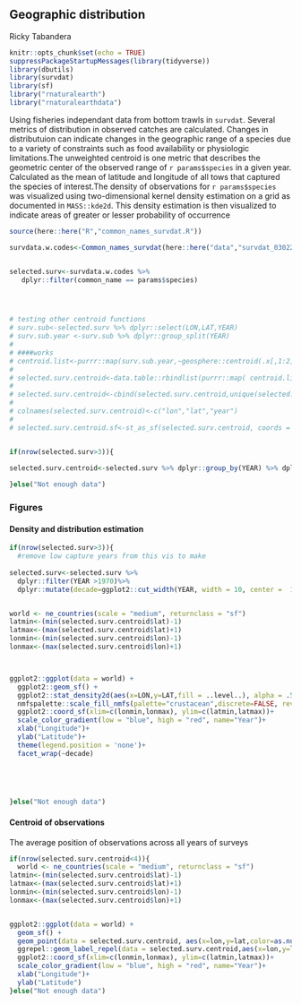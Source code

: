 ## Geographic distribution

Ricky Tabandera

```r
knitr::opts_chunk$set(echo = TRUE)
suppressPackageStartupMessages(library(tidyverse))
library(dbutils)
library(survdat)
library(sf)
library("rnaturalearth")
library("rnaturalearthdata")
```


Using fisheries independant data from bottom trawls in `survdat`. Several metrics of distribution in observed catches are calculated. Changes in distributuion can indicate changes in the geographic range of a species due to a variety of constraints such as food availability or physiologic limitations.The unweighted centroid is one metric that describes the geometric center of the observed range of `r params$species` in a given year. Calculated as the mean of latitude and longitude of all tows that captured the species of interest.The density of observations for `r params$species` was visualized using two-dimensional kernel density estimation on a grid as documented in `MASS::kde2d`. This density estimation is then visualized to indicate areas of greater or lesser probability of occurrence 


```r
source(here::here("R","common_names_survdat.R"))

survdata.w.codes<-Common_names_survdat(here::here("data","survdat_03022021_B.RDS"))


selected.surv<-survdata.w.codes %>% 
   dplyr::filter(common_name == params$species)




# testing other centroid functions
# surv.sub<-selected.surv %>% dplyr::select(LON,LAT,YEAR)
# surv.sub.year <-surv.sub %>% dplyr::group_split(YEAR)
# 
# ####works
# centroid.list<-purrr::map(surv.sub.year,~geosphere::centroid(.x[,1:2]))
# 
# selected.surv.centroid<-data.table::rbindlist(purrr::map( centroid.list, data.table::as.data.table))
# 
# selected.surv.centroid<-cbind(selected.surv.centroid,unique(selected.surv$YEAR))
# 
# colnames(selected.surv.centroid)<-c("lon","lat","year")
# 
# selected.surv.centroid.sf<-st_as_sf(selected.surv.centroid, coords = c("lon", "lat"), crs = 4326)


if(nrow(selected.surv>3)){
  
selected.surv.centroid<-selected.surv %>% dplyr::group_by(YEAR) %>% dplyr::summarise(lon=mean(LON),lat=mean(LAT))

}else("Not enough data")


```
### Figures


#### Density and distribution estimation
```r
if(nrow(selected.surv>3)){
  #remove low capture years from this vis to make
  
selected.surv<-selected.surv %>%
  dplyr::filter(YEAR >1970)%>%
  dplyr::mutate(decade=ggplot2::cut_width(YEAR, width = 10, center =  1980 ))


world <- ne_countries(scale = "medium", returnclass = "sf")
latmin<-(min(selected.surv.centroid$lat)-1)
latmax<-(max(selected.surv.centroid$lat)+1)
lonmin<-(min(selected.surv.centroid$lon)-1)
lonmax<-(max(selected.surv.centroid$lon)+1)



ggplot2::ggplot(data = world) +
  ggplot2::geom_sf() +
  ggplot2::stat_density2d(aes(x=LON,y=LAT,fill = ..level..), alpha = .5,geom = "polygon", data = selected.surv) +
  nmfspalette::scale_fill_nmfs(palette="crustacean",discrete=FALSE, reverse=TRUE)+
  ggplot2::coord_sf(xlim=c(lonmin,lonmax), ylim=c(latmin,latmax))+
  scale_color_gradient(low = "blue", high = "red", name="Year")+
  xlab("Longitude")+
  ylab("Latitude")+
  theme(legend.position = 'none')+
  facet_wrap(~decade)
  


  

}else("Not enough data")

```

#### Centroid of observations 

The average position of observations across all years of surveys 

```r
if(nrow(selected.surv.centroid<4)){
  world <- ne_countries(scale = "medium", returnclass = "sf")
latmin<-(min(selected.surv.centroid$lat)-1)
latmax<-(max(selected.surv.centroid$lat)+1)
lonmin<-(min(selected.surv.centroid$lon)-1)
lonmax<-(max(selected.surv.centroid$lon)+1)


ggplot2::ggplot(data = world) +
  geom_sf() +
  geom_point(data = selected.surv.centroid, aes(x=lon,y=lat,color=as.numeric(YEAR)))+
  ggrepel::geom_label_repel(data = selected.surv.centroid,aes(x=lon,y=lat,label=YEAR),max.overlaps =20 )+
  ggplot2::coord_sf(xlim=c(lonmin,lonmax), ylim=c(latmin,latmax))+
  scale_color_gradient(low = "blue", high = "red", name="Year")+
  xlab("Longitude")+
  ylab("Latitude")
}else("Not enough data")

```




